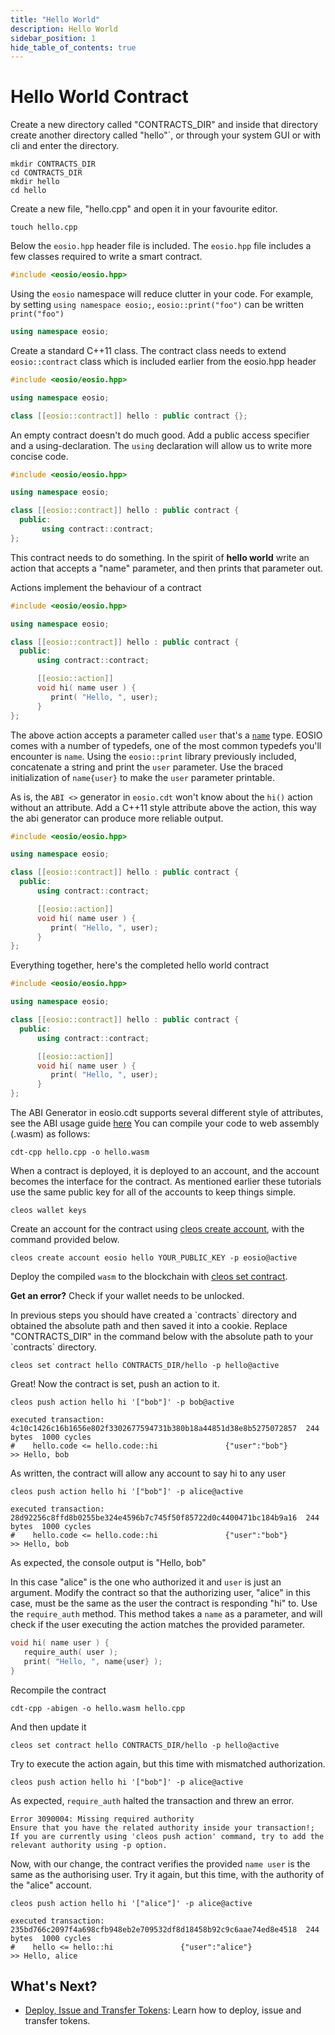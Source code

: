 ```yaml
---
title: "Hello World"
description: Hello World
sidebar_position: 1
hide_table_of_contents: true
---
```


# Hello World Contract

Create a new directory called "CONTRACTS_DIR" and inside that directory create another directory called "hello"`, or through your system GUI or with cli and enter the directory.

```
mkdir CONTRACTS_DIR
cd CONTRACTS_DIR
mkdir hello
cd hello
```

Create a new file, "hello.cpp" and open it in your favourite editor.

```
touch hello.cpp
```

Below the `eosio.hpp` header file is included. The `eosio.hpp` file includes a few classes required to write a smart contract.

```cpp
#include <eosio/eosio.hpp>
```

Using the `eosio` namespace will reduce clutter in your code. For example, by setting `using namespace eosio;`, `eosio::print("foo")` can be written `print("foo")`

```cpp
using namespace eosio;
```

Create a standard C++11 class. The contract class needs to extend `eosio::contract` class which is included earlier from the eosio.hpp header

```cpp
#include <eosio/eosio.hpp>

using namespace eosio;

class [[eosio::contract]] hello : public contract {};
```

An empty contract doesn't do much good. Add a public access specifier and a using-declaration. The `using` declaration will allow us to write more concise code.

```cpp
#include <eosio/eosio.hpp>

using namespace eosio;

class [[eosio::contract]] hello : public contract {
  public:
       using contract::contract;
};
```

This contract needs to do something. In the spirit of **hello world** write an action that accepts a "name" parameter, and then prints that parameter out.

Actions implement the behaviour of a contract

```cpp
#include <eosio/eosio.hpp>

using namespace eosio;

class [[eosio::contract]] hello : public contract {
  public:
      using contract::contract;

      [[eosio::action]]
      void hi( name user ) {
         print( "Hello, ", user);
      }
};
```

The above action accepts a parameter called `user` that's a [`name`](https://developers.eos.io/manuals/eosio.cdt/latest/structeosio\_1\_1name) type. EOSIO comes with a number of typedefs, one of the most common typedefs you'll encounter is `name`. Using the `eosio::print` library previously included, concatenate a string and print the `user` parameter. Use the braced initialization of `name{user}` to make the `user` parameter printable.

As is, the `ABI <>` generator in `eosio.cdt` won't know about the `hi()` action without an attribute. Add a C++11 style attribute above the action, this way the abi generator can produce more reliable output.

```cpp
#include <eosio/eosio.hpp>

using namespace eosio;

class [[eosio::contract]] hello : public contract {
  public:
      using contract::contract;

      [[eosio::action]]
      void hi( name user ) {
         print( "Hello, ", user);
      }
};
```

Everything together, here's the completed hello world contract

```cpp
#include <eosio/eosio.hpp>

using namespace eosio;

class [[eosio::contract]] hello : public contract {
  public:
      using contract::contract;

      [[eosio::action]]
      void hi( name user ) {
         print( "Hello, ", user);
      }
};
```

The ABI Generator in eosio.cdt supports several different style of attributes, see the ABI usage guide [here](https://github.com/telosnetwork/docs/tree/6ab1055a149d12ea9ad55d46f0ca92a2ac1b5e98/developers/platform/getting-started/03\_smart-contract-development/03\_understanding-ABI-files.md) You can compile your code to web assembly (.wasm) as follows:

```
cdt-cpp hello.cpp -o hello.wasm
```

When a contract is deployed, it is deployed to an account, and the account becomes the interface for the contract. As mentioned earlier these tutorials use the same public key for all of the accounts to keep things simple.

```
cleos wallet keys
```

Create an account for the contract using [cleos create account](https://developers.eos.io/manuals/eos/latest/cleos/command-reference/create/account), with the command provided below.

```
cleos create account eosio hello YOUR_PUBLIC_KEY -p eosio@active
```

Deploy the compiled `wasm` to the blockchain with [cleos set contract](https://developers.eos.io/manuals/eos/latest/cleos/command-reference/set/set-contract).

**Get an error?** Check if your wallet needs to be unlocked.

In previous steps you should have created a \`contracts\` directory and obtained the absolute path and then saved it into a cookie. Replace "CONTRACTS\_DIR" in the command below with the absolute path to your \`contracts\` directory.

```
cleos set contract hello CONTRACTS_DIR/hello -p hello@active
```

Great! Now the contract is set, push an action to it.

```
cleos push action hello hi '["bob"]' -p bob@active
```

```
executed transaction: 4c10c1426c16b1656e802f3302677594731b380b18a44851d38e8b5275072857  244 bytes  1000 cycles
#    hello.code <= hello.code::hi               {"user":"bob"}
>> Hello, bob
```

As written, the contract will allow any account to say hi to any user

```
cleos push action hello hi '["bob"]' -p alice@active
```

```
executed transaction: 28d92256c8ffd8b0255be324e4596b7c745f50f85722d0c4400471bc184b9a16  244 bytes  1000 cycles
#    hello.code <= hello.code::hi               {"user":"bob"}
>> Hello, bob
```

As expected, the console output is "Hello, bob"

In this case "alice" is the one who authorized it and `user` is just an argument. Modify the contract so that the authorizing user, "alice" in this case, must be the same as the user the contract is responding "hi" to. Use the `require_auth` method. This method takes a `name` as a parameter, and will check if the user executing the action matches the provided parameter.

```cpp
void hi( name user ) {
   require_auth( user );
   print( "Hello, ", name{user} );
}
```

Recompile the contract

```
cdt-cpp -abigen -o hello.wasm hello.cpp
```

And then update it

```
cleos set contract hello CONTRACTS_DIR/hello -p hello@active
```

Try to execute the action again, but this time with mismatched authorization.

```
cleos push action hello hi '["bob"]' -p alice@active
```

As expected, `require_auth` halted the transaction and threw an error.

```
Error 3090004: Missing required authority
Ensure that you have the related authority inside your transaction!;
If you are currently using 'cleos push action' command, try to add the relevant authority using -p option.
```

Now, with our change, the contract verifies the provided `name user` is the same as the authorising user. Try it again, but this time, with the authority of the "alice" account.

```
cleos push action hello hi '["alice"]' -p alice@active
```

```
executed transaction: 235bd766c2097f4a698cfb948eb2e709532df8d18458b92c9c6aae74ed8e4518  244 bytes  1000 cycles
#    hello <= hello::hi               {"user":"alice"}
>> Hello, alice
```

## What's Next?

* [Deploy, Issue and Transfer Tokens](./deploy-issue-and-transfer-tokens): Learn how to deploy, issue and transfer tokens.
